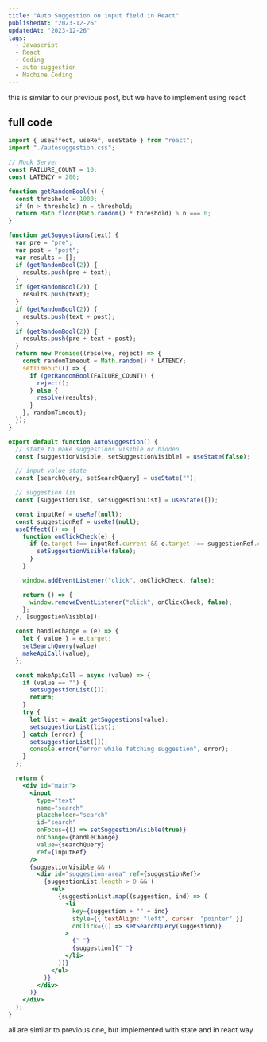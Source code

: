 ```yaml
---
title: "Auto Suggestion on input field in React"
publishedAt: "2023-12-26"
updatedAt: "2023-12-26"
tags:
  - Javascript
  - React
  - Coding
  - auto suggestion
  - Machine Coding
---
```


this is similar to our previous post, but we have to implement using react

## full code

```jsx
import { useEffect, useRef, useState } from "react";
import "./autosuggestion.css";

// Mock Server
const FAILURE_COUNT = 10;
const LATENCY = 200;

function getRandomBool(n) {
  const threshold = 1000;
  if (n > threshold) n = threshold;
  return Math.floor(Math.random() * threshold) % n === 0;
}

function getSuggestions(text) {
  var pre = "pre";
  var post = "post";
  var results = [];
  if (getRandomBool(2)) {
    results.push(pre + text);
  }
  if (getRandomBool(2)) {
    results.push(text);
  }
  if (getRandomBool(2)) {
    results.push(text + post);
  }
  if (getRandomBool(2)) {
    results.push(pre + text + post);
  }
  return new Promise((resolve, reject) => {
    const randomTimeout = Math.random() * LATENCY;
    setTimeout(() => {
      if (getRandomBool(FAILURE_COUNT)) {
        reject();
      } else {
        resolve(results);
      }
    }, randomTimeout);
  });
}

export default function AutoSuggestion() {
  // state to make suggestions visible or hidden
  const [suggestionVisible, setSuggestionVisible] = useState(false);

  // input value state
  const [searchQuery, setSearchQuery] = useState("");

  // suggestion lis
  const [suggestionList, setsuggestionList] = useState([]);

  const inputRef = useRef(null);
  const suggestionRef = useRef(null);
  useEffect(() => {
    function onClickCheck(e) {
      if (e.target !== inputRef.current && e.target !== suggestionRef.current) {
        setSuggestionVisible(false);
      }
    }

    window.addEventListener("click", onClickCheck, false);

    return () => {
      window.removeEventListener("click", onClickCheck, false);
    };
  }, [suggestionVisible]);

  const handleChange = (e) => {
    let { value } = e.target;
    setSearchQuery(value);
    makeApiCall(value);
  };

  const makeApiCall = async (value) => {
    if (value == "") {
      setsuggestionList([]);
      return;
    }
    try {
      let list = await getSuggestions(value);
      setsuggestionList(list);
    } catch (error) {
      setsuggestionList([]);
      console.error("error while fetching suggestion", error);
    }
  };

  return (
    <div id="main">
      <input
        type="text"
        name="search"
        placeholder="search"
        id="search"
        onFocus={() => setSuggestionVisible(true)}
        onChange={handleChange}
        value={searchQuery}
        ref={inputRef}
      />
      {suggestionVisible && (
        <div id="suggestion-area" ref={suggestionRef}>
          {suggestionList.length > 0 && (
            <ul>
              {suggestionList.map((suggestion, ind) => (
                <li
                  key={suggestion + "" + ind}
                  style={{ textAlign: "left", cursor: "pointer" }}
                  onClick={() => setSearchQuery(suggestion)}
                >
                  {" "}
                  {suggestion}{" "}
                </li>
              ))}
            </ul>
          )}
        </div>
      )}
    </div>
  );
}
```

all are similar to previous one, but implemented with state and in react way 